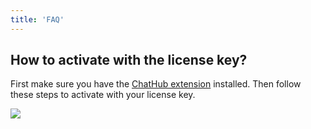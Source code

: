 ```yaml
---
title: 'FAQ'
---
```


## How to activate with the license key?

First make sure you have the [ChatHub extension](https://chromewebstore.google.com/detail/chathub-gpt-4-gemini-clau/iaakpnchhognanibcahlpcplchdfmgma) installed. Then follow these steps to activate with your license key.

![](/images/activation.png)
